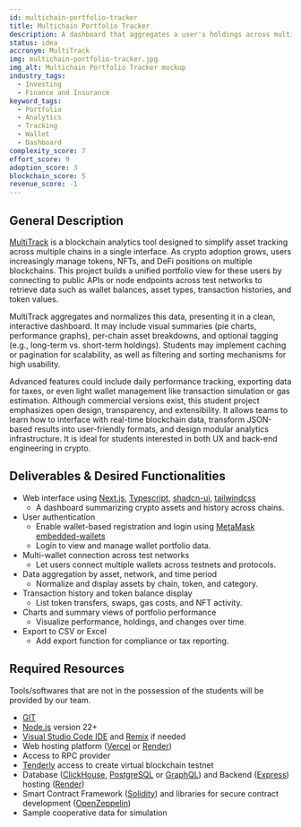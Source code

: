 ```yaml
---
id: multichain-portfolio-tracker
title: Multichain Portfolio Tracker
description: A dashboard that aggregates a user's holdings across multiple blockchains. Show token balances, NFTs, and historical activity using APIs or RPCs the supported blockchains. Add filtering, wallet tagging, asset valuation, and graphs. This helps users view their Web3 footprint in one place.
status: idea
accronym: MultiTrack
img: multichain-portfolio-tracker.jpg
img_alt: Multichain Portfolio Tracker mockup
industry_tags:
  - Investing
  - Finance and Insurance
keyword_tags:
  - Portfolio
  - Analytics
  - Tracking
  - Wallet
  - Dashboard
complexity_score: 7
effort_score: 9
adoption_score: 3
blockchain_score: 5
revenue_score: -1
---
```


## General Description

[MultiTrack](https://multitrack.monark.io) is a blockchain analytics tool designed to simplify asset tracking across multiple chains in a single interface. As crypto adoption grows, users increasingly manage tokens, NFTs, and DeFi positions on multiple blockchains. This project builds a unified portfolio view for these users by connecting to public APIs or node endpoints across test networks to retrieve data such as wallet balances, asset types, transaction histories, and token values.

MultiTrack aggregates and normalizes this data, presenting it in a clean, interactive dashboard. It may include visual summaries (pie charts, performance graphs), per-chain asset breakdowns, and optional tagging (e.g., long-term vs. short-term holdings). Students may implement caching or pagination for scalability, as well as filtering and sorting mechanisms for high usability.

Advanced features could include daily performance tracking, exporting data for taxes, or even light wallet management like transaction simulation or gas estimation. Although commercial versions exist, this student project emphasizes open design, transparency, and extensibility. It allows teams to learn how to interface with real-time blockchain data, transform JSON-based results into user-friendly formats, and design modular analytics infrastructure. It is ideal for students interested in both UX and back-end engineering in crypto.

## Deliverables & Desired Functionalities

- Web interface using [Next.js](https://nextjs.org), [Typescript](https://www.typescriptlang.org/), [shadcn-ui](https://ui.shadcn.com/), [tailwindcss](https://tailwindcss.com/)
    - A dashboard summarizing crypto assets and history across chains.
- User authentication
    - Enable wallet-based registration and login using [MetaMask embedded-wallets](https://metamask.io/en-GB/developer/embedded-wallets)
    - Login to view and manage wallet portfolio data.
- Multi-wallet connection across test networks
    - Let users connect multiple wallets across testnets and protocols.
- Data aggregation by asset, network, and time period
    - Normalize and display assets by chain, token, and category.
- Transaction history and token balance display
    - List token transfers, swaps, gas costs, and NFT activity.
- Charts and summary views of portfolio performance
    - Visualize performance, holdings, and changes over time.
- Export to CSV or Excel
    - Add export function for compliance or tax reporting.

## Required Resources

Tools/softwares that are not in the possession of the students will be provided by our team.

- [GIT](https://git-scm.com/)
- [Node.js](https://nodejs.org/) version 22+
- [Visual Studio Code IDE](https://code.visualstudio.com/) and [Remix](https://remix-project.org/) if needed
- Web hosting platform ([Vercel](https://vercel.com/) or [Render](https://render.com/))
- Access to RPC provider
- [Tenderly](https://tenderly.co/) access to create virtual blockchain testnet
- Database ([ClickHouse](https://clickhouse.com/), [PostgreSQL](https://www.postgresql.org/) or [GraphQL](https://graphql.org/)) and Backend ([Express](https://expressjs.com/)) hosting ([Render](https://render.com/))
- Smart Contract Framework ([Solidity](https://soliditylang.org/)) and libraries for secure contract development ([OpenZeppelin](https://www.openzeppelin.com/))
- Sample cooperative data for simulation